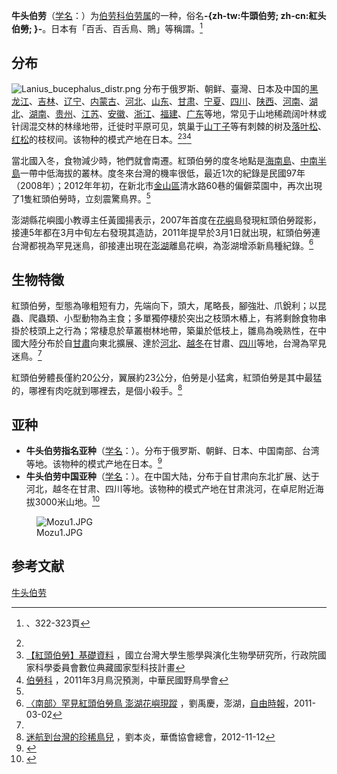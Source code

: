 {{noteTA
|T=zh-cn:牛头伯劳; zh-tw:紅頭伯勞; 
|1=zh-cn:牛头伯劳; zh-tw:紅頭伯勞; 
|G1=Unit
}}
{{speciesbox
| name = 牛头伯劳
| status = lc
| status_system = iucn3.1
| image = Lanius bucephalus capturing larva.JPG
| genus = Lanius
| species = bucephalus
| authority = Temminck & Schlegel, 1847<ref name='id2756'>{{cite web| url =http://www.bioinfo.cn/db05/BjdwSpecies.php?action=view&id=2756| title =牛头伯劳| work =《中国动物物种编目数据库》| publisher =中国科学院微生物研究所| author =中国科学院动物研究所| accessdate =2009-04-04| deadurl =yes| archiveurl =https://web.archive.org/web/20160305031101/http://www.bioinfo.cn/db05/BjdwSpecies.php?action=view&id=2756| archivedate =2016-03-05}}</ref><ref name="iucn146413">{{IUCN2010
|assessors=BirdLife International
|year=2009
|id=146413
|title=Lanius bucephalus
|version=3.1
|downloaded= 2010-10-01
}}</ref>
}}

'''牛头伯劳'''（[[学名|学名]]：{{sname|''Lanius bucephalus''}}）为[[伯劳科|伯劳科]][[伯劳属|伯劳属]]的一种，俗名'''-{zh-tw:牛頭伯劳; zh-cn:紅头伯勞; }-'''。日本有「百舌、百舌鳥、鵙」等稱謂。<ref name="fn1">{{Cite book|author=安部直哉 |date=2008-10-01 |title=野鳥の名前 |publisher= {{tsl|ja|山と溪谷社}} |series=山溪名前図鑑 |isbn=978-4635070171 |ref=野鳥の名前|language=ja}}、322-323頁</ref>

== 分布 ==
[[File:Lanius_bucephalus_distr.png|thumb]]
分布于俄罗斯、朝鲜、臺灣、日本及中国的[[黑龙江|黑龙江]]、[[吉林|吉林]]、[[辽宁|辽宁]]、[[内蒙古|内蒙古]]、[[河北|河北]]、[[山东|山东]]、[[甘肃|甘肃]]、[[宁夏|宁夏]]、[[四川|四川]]、[[陕西|陕西]]、[[河南|河南]]、[[湖北|湖北]]、[[湖南|湖南]]、[[贵州|贵州]]、[[江苏|江苏]]、[[安徽|安徽]]、[[浙江|浙江]]、[[福建|福建]]、[[广东|广东]]等地，常见于山地稀疏阔叶林或针阔混交林的林缘地带，迁徙时平原可见，筑巢于[[山丁子|山丁子]]等有刺棘的树及[[落叶松属|落叶松]]、[[红松|红松]]的枝杈间。该物种的模式产地在日本。<ref name='id2756'/><ref>[http://archive.zo.ntu.edu.tw/bird/r_bird_index.asp?bird_id=B0475 【紅頭伯勞】基礎資料] {{Wayback|url=http://archive.zo.ntu.edu.tw/bird/r_bird_index.asp?bird_id=B0475 |date=20140413232408 }}，國立台灣大學生態學與演化生物學研究所，行政院國家科學委員會數位典藏國家型科技計畫</ref><ref>[http://www.bird.org.tw/index.php/2011-09-04-15-41-22/2011-09-05-15-06-14/677-4-3-3 伯勞科] {{Wayback|url=http://www.bird.org.tw/index.php/2011-09-04-15-41-22/2011-09-05-15-06-14/677-4-3-3 |date=20140413235505 }}，2011年3月鳥況預測，中華民國野鳥學會</ref>

當北國入冬，食物減少時，牠們就會南遷。紅頭伯勞的度冬地點是[[海南島|海南島]]、[[中南半島|中南半島]]一帶中低海拔的叢林。度冬來台灣的機率很低，最近1次的紀錄是民國97年（2008年）；2012年年初，在新北市[[金山區_(新北市)|金山區]]清水路60巷的偏僻菜園中，再次出現了1隻紅頭伯勞時，立刻震驚鳥界。<ref name="ocah-org-20121112" />

澎湖縣花嶼國小教導主任黃國揚表示，2007年首度在[[花嶼|花嶼]]島發現紅頭伯勞蹤影，接連5年都在3月中旬左右發現其造訪，2011年提早於3月1日就出現，紅頭伯勞連台灣都視為罕見迷鳥，卻接連出現在[[澎湖|澎湖]]離島花嶼，為澎湖增添新鳥種紀錄。<ref name="news-ltn-472884">[http://news.ltn.com.tw/news/local/paper/472884 〈南部〉罕見紅頭伯勞鳥 澎湖花嶼現蹤] {{Wayback|url=http://news.ltn.com.tw/news/local/paper/472884 |date=20140413210322 }}，劉禹慶，澎湖，[[自由時報|自由時報]]，2011-03-02</ref>

== 生物特徵 ==
紅頭伯勞，型態為喙粗短有力，先端向下，頭大，尾略長，腳強壯、爪銳利；以昆蟲、爬蟲類、小型動物為主食；多單獨停棲於突出之枝頭木樁上，有將剩餘食物串掛於枝頭上之行為；常棲息於草叢樹林地帶，築巢於低枝上，雛鳥為晚熟性，在中國大陸分布於自[[甘肅|甘肅]]向東北擴展、達於[[河北|河北]]、[[越冬|越冬]]在甘肅、[[四川|四川]]等地，台灣為罕見迷鳥。<ref name="news-ltn-472884" />

紅頭伯勞體長僅約20公分，翼展約23公分，伯勞是小猛禽，紅頭伯勞是其中最猛的，哪裡有肉吃就到哪裡去，是個小殺手。<ref name="ocah-org-20121112">[http://ocah.org.tw/2012/11/12/%E8%BF%B7%E8%88%AA%E5%88%B0%E5%8F%B0%E7%81%A3%E7%9A%84%E7%8F%8D%E7%A8%80%E9%B3%A5%E5%85%92/ 迷航到台灣的珍稀鳥兒] {{Wayback|url=http://ocah.org.tw/2012/11/12/%E8%BF%B7%E8%88%AA%E5%88%B0%E5%8F%B0%E7%81%A3%E7%9A%84%E7%8F%8D%E7%A8%80%E9%B3%A5%E5%85%92/ |date=20140414035609 }}，劉本炎，華僑協會總會，2012-11-12</ref>

==亚种==
* '''牛头伯劳指名亚种'''（[[学名|学名]]：{{lang|la|''Lanius bucephalus bucephalus''}}）。分布于俄罗斯、朝鲜、日本、中国南部、台湾等地。该物种的模式产地在日本。<ref name='id2757'>{{cite web| url =http://www.bioinfo.cn/db05/BjdwSpecies.php?action=view&id=2757| title =牛头伯劳指名亚种| work =《中国动物物种编目数据库》| publisher =中国科学院微生物研究所| author =中国科学院动物研究所| accessdate =2009-04-04| deadurl =yes| archiveurl =https://web.archive.org/web/20160305035900/http://www.bioinfo.cn/db05/BjdwSpecies.php?action=view&id=2757| archivedate =2016-03-05}}</ref>
* '''牛头伯劳中国亚种'''（[[学名|学名]]：{{lang|la|''Lanius bucephalus sicarius''}}）。在中国大陆，分布于自甘肃向东北扩展、达于河北，越冬在甘肃、四川等地。该物种的模式产地在甘肃洮河，在卓尼附近海拔3000米山地。<ref name='id2758'>{{cite web| url =http://www.bioinfo.cn/db05/BjdwSpecies.php?action=view&id=2758| title =牛头伯劳中国亚种| work =《中国动物物种编目数据库》| publisher =中国科学院微生物研究所| author =中国科学院动物研究所| accessdate =2009-04-04| deadurl =yes| archiveurl =https://web.archive.org/web/20160305045752/http://www.bioinfo.cn/db05/BjdwSpecies.php?action=view&id=2758| archivedate =2016-03-05}}</ref>

[[File:Mozu1.JPG|thumb]]
== 参考文献 ==
{{reflist}}

{{Wikispecies|Lanius bucephalus}}
{{Commons+cat|Lanius bucephalus}}
{{Authority control}}
{{Taxonbar|from=Q804145}}

{{DEFAULTSORT:牛头伯劳}}
[[Category:伯劳属|牛头伯劳]]
